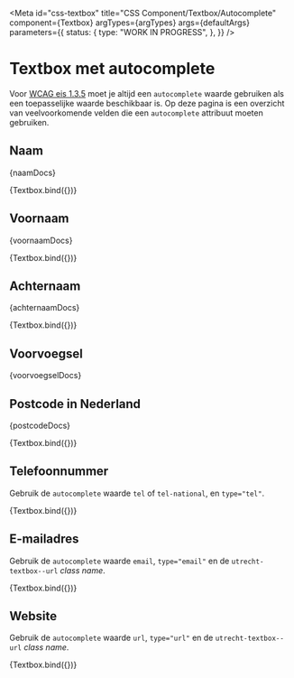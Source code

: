 <!-- @license CC0-1.0 -->


<Meta
  id="css-textbox"
  title="CSS Component/Textbox/Autocomplete"
  component={Textbox}
  argTypes={argTypes}
  args={defaultArgs}
  parameters={{
    status: {
      type: "WORK IN PROGRESS",
    },
  }}
/>

# Textbox met autocomplete

Voor [WCAG eis 1.3.5](https://www.w3.org/TR/WCAG21/#identify-input-purpose) moet je altijd een `autocomplete` waarde gebruiken als een toepasselijke waarde beschikbaar is. Op deze pagina is een overzicht van veelvoorkomende velden die een `autocomplete` attribuut moeten gebruiken.

## Naam

<Description>{naamDocs}</Description>

<Canvas>
  <Story
    name="Naam"
    args={{
      ...exampleArgs,
      autocomplete: "name",
      value: "Sjors van Amerongen",
    }}
    parameters={{
      chromatic: { disableSnapshot: true },
    }}
  >
    {Textbox.bind({})}
  </Story>
</Canvas>

## Voornaam

<Description>{voornaamDocs}</Description>

<Canvas>
  <Story
    name="Voornaam"
    args={{
      ...exampleArgs,
      value: "Sjors",
      autocomplete: "given-name",
    }}
    parameters={{
      chromatic: { disableSnapshot: true },
    }}
  >
    {Textbox.bind({})}
  </Story>
</Canvas>

## Achternaam

<Description>{achternaamDocs}</Description>

<Canvas>
  <Story
    name="Achternaam"
    args={{
      ...exampleArgs,
      value: "van der Meer",
      autocomplete: "family-name",
    }}
    parameters={{
      chromatic: { disableSnapshot: true },
    }}
  >
    {Textbox.bind({})}
  </Story>
</Canvas>

## Voorvoegsel

<Description>{voorvoegselDocs}</Description>

## Postcode in Nederland

<Description>{postcodeDocs}</Description>

<Canvas>
  <Story
    name="Postcode"
    args={{
      ...exampleArgs,
      value: "3521 AZ",
      autocomplete: "postal-code",
    }}
    parameters={{
      chromatic: { disableSnapshot: true },
    }}
  >
    {Textbox.bind({})}
  </Story>
</Canvas>

## Telefoonnummer

Gebruik de `autocomplete` waarde `tel` of `tel-national`, en `type="tel"`.

<Canvas>
  <Story
    name="Telefoonnummer"
    args={{
      ...exampleArgs,
      autocomplete: "tel",
      type: "tel",
      value: "+31 30 286 00 00",
    }}
    parameters={{
      chromatic: { disableSnapshot: true },
    }}
  >
    {Textbox.bind({})}
  </Story>
</Canvas>

## E-mailadres

Gebruik de `autocomplete` waarde `email`, `type="email"` en de `utrecht-textbox--url` _class name_.

<Canvas>
  <Story
    name="E-mailadres"
    args={{
      ...exampleArgs,
      autocomplete: "email",
      type: "email",
      value: "info@example.fi",
    }}
    parameters={{
      chromatic: { disableSnapshot: true },
    }}
  >
    {Textbox.bind({})}
  </Story>
</Canvas>

## Website

Gebruik de `autocomplete` waarde `url`, `type="url"` en de `utrecht-textbox--url` _class name_.

<Canvas>
  <Story
    name="Website"
    args={{
      ...exampleArgs,
      autocomplete: "url",
      type: "url",
      value: "https://example.fi",
    }}
    parameters={{
      chromatic: { disableSnapshot: true },
    }}
  >
    {Textbox.bind({})}
  </Story>
</Canvas>
